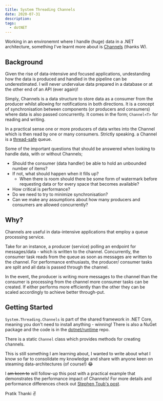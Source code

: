 ```yaml
---
title: System Threading Channels
date: 2020-07-31
description: 
tags:
  - dotNET
---
```


Working in an environemnt where I handle (huge) data in a .NET architecture, something I've learnt more about is [Channels](https://devblogs.microsoft.com/dotnet/an-introduction-to-system-threading-channels/) (thanks W).


## Background

Given the rise of data-intensive and focused applications, undestanding how the data is produced and handled in the pipeline can 
be underestimated. I will never undervalue data prepared in a database or at the other end of an API (ever again)!

Simply, Channels is a data structure to store data as a consumer from the producer whilst allowing for notifications in both directions. 
It is a concept of synchronisation between components (or producers and consumers) where data is also passed concurrently. It comes in the form; 
`Channel<T>` for reading and writing.

In a practical sense one or more producers of data writes into the Channel which is then read by one or many consumers. Strictly speaking. 
a Channel is a [thread-safe](https://stackoverflow.com/questions/261683/what-is-the-meaning-of-the-term-thread-safe) queue.

Some of the important questions that should be answered when looking to handle data, with or without Channels;

- Should the consumer (data handler) be able to hold an unbounded number of items? 
- If not, what should happen when it fills up? 
  - When there is room should there be some form of watermark before requesting data or for every space that becomes available?
- How critical is performance? 
- Do we need to try to minimize synchronisation? 
- Can we make any assumptions about how many producers and consumers are allowed concurrently? 


## Why?

Channels are useful in data-intensive applications that employ a queue processing service. 

Take for an instance, a producer (service) polling an endpoint for messages/data - which is written to the channel. Concurrently, 
the consumer task reads from the queue as soon as messages are written to the channel. For performance enthusiasts, the producer/
consumer tasks are split and all data is passed through the channel.

In the event, the producer is writing more messages to the channel than the consumer is processing from the channel more consumer 
tasks can be created. If either performs more efficiently than the other they can be scaled accordingly to achieve better through-put. 


## Getting Started

`System.Threading.Channels` is part of the shared framework in .NET Core, meaning you don't need to install anything - winning! 
There is also a NuGet package and the code is in the [dotnet/runtime](https://github.com/dotnet/runtime/tree/df3930ecd237000813d1833286513d65557efffe/src/libraries/System.Threading.Channels) repo.

There is a static `Channel` class which provides methods for creating channels.

This is still something I am learning about, I wanted to write about what I know so far to consolidate my knowledge and share 
with anyone keen on steaming data-architectures (of course!) 😂

I <s>am keen to</s> will follow-up this post with a practical example that demonstrates the performance impact of Channels! For more details and 
performance differences check out [Stephen Toub's post](https://devblogs.microsoft.com/dotnet/an-introduction-to-system-threading-channels/).

Pratik Thanki ✌️
